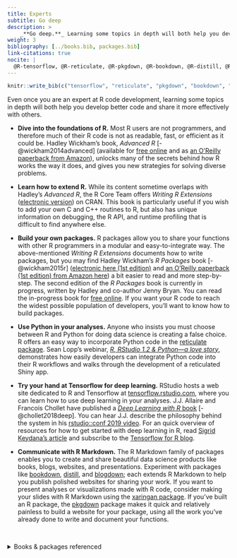 ```yaml
---
title: Experts
subtitle: Go deep
description: >
    _**Go deep.**_ Learning some topics in depth will both help you develop better code and share it more effectively with others.
weight: 3
bibliography: [../books.bib, packages.bib] 
link-citations: true
nocite: | 
  @R-tensorflow, @R-reticulate, @R-pkgdown, @R-bookdown, @R-distill, @R-blogdown, @R-xaringan
---
```


```r
knitr::write_bib(c("tensorflow", "reticulate", "pkgdown", "bookdown", "distill", "blogdown", "xaringan"), "packages.bib") 
```


Even once you are an expert at R code development, learning some topics in depth will both help you develop better code and share it more effectively with others.

- __Dive into the foundations of R.__ Most R users are not programmers, and therefore much of their R code is not as readable, fast, or efficient as it could be. Hadley Wickham's book, *Advanced R* [-@wickham2014advanced] (available for [free online](https://adv-r.hadley.nz/) and as [an O'Reilly paperback from Amazon](http://amzn.com/1466586966?tag=devtools-20)), unlocks many of the secrets behind how R works the way it does, and gives you new strategies for solving diverse problems.

- __Learn how to extend R.__ While its content sometime overlaps with Hadley's *Advanced R*, the R Core Team offers *Writing R Extensions* ([electronic version](https://cran.r-project.org/doc/manuals/r-release/R-exts.html)) on CRAN. This book is particularly useful if you wish to add your own C and C++ routines to R, but also has unique information on debugging, the R API, and runtime profiling that is difficult to find anywhere else.

- __Build your own packages.__ R packages allow you to share your functions with other R programmers in a modular and easy-to-integrate way. The above-mentioned *Writing R Extensions* documents how to write packages, but you may find Hadley Wickham's *R Packages* book [-@wickham2015r] ([electronic here (1st edition)](http://r-pkgs.had.co.nz/) and [an O'Reilly paperback (1st edition) from Amazon here](https://www.amazon.com/dp/1491910593/ref=cm_sw_su_dp?tag=r-pkgs-20)) a bit easier to read and more step-by-step. The second edition of the *R Packages* book is currently in progress, written by Hadley and co-author Jenny Bryan. You can read the in-progress book for [free online](https://r-pkgs.org/). If you want your R code to reach the widest possible population of developers, you'll want to know how to build packages. 

- __Use Python in your analyses.__ Anyone who insists you must choose between R and Python for doing data science is creating a false choice. R offers an easy way to incorporate Python code in the [reticulate package](https://rstudio.github.io/reticulate). Sean Lopp's webinar, [*R, RStudio 1.2 & Python—a love story*](https://resources.rstudio.com/webinars/r-rstudio-1-2-amp-python-a-love-story-sean-lopp), demonstrates how easily developers can integrate Python code into their R workflows and walks through the development of a reticulated Shiny app.

- __Try your hand at Tensorflow for deep learning.__ RStudio hosts a web site dedicated to R and Tensorflow at [tensorflow.rstudio.com](https://tensorflow.rstudio.com), where you can learn how to use deep learning in your analyses. 
J.J. Allaire and Francois Chollet have published a [*Deep Learning with R* book](https://www.amazon.com/Deep-Learning-R-Francois-Chollet/dp/161729554X) [-@chollet2018deep]. You can hear J.J. describe the philosophy behind the system in his [rstudio::conf 2019 video](https://www.rstudio.com/resources/videos/machine-learning-with-tensorflow-and-r/). For an quick overview of  resources for how to get started with deep learning in R, read [Sigrid Keydana's article](https://blog.rstudio.com/2018/09/12/getting-started-with-deep-learning-in-r/) and subscribe to the [Tensorflow for R blog](https://blogs.rstudio.com/tensorflow/).

- __Communicate with R Markdown.__ The R Markdown family of packages enables you to create and share beautiful data science products like books, blogs, websites, and presentations. Experiment with packages like [bookdown](https://bookdown.org/yihui/bookdown/), [distill](https://rstudio.github.io/distill/), and [blogdown](https://bookdown.org/yihui/blogdown/); each extends R Markdown to help you publish polished websites for sharing your work. If you want to present analyses or visualizations made with R code, consider making your slides with R Markdown using the [xaringan package](https://bookdown.org/yihui/rmarkdown/xaringan.html). If you've built an R package, the [pkgdown](https://pkgdown.r-lib.org/) package makes it quick and relatively painless to build a website for your package, using all the work you've already done to write and document your functions.

\

<details><summary>Books & packages referenced</summary>
<p>
